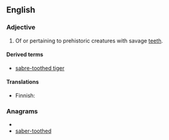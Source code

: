 ==English==
===Adjective===
{{en-adj|-}}

# Of or pertaining to prehistoric creatures with savage [[teeth]].

====Derived terms====
*[[sabre-toothed tiger]]

====Translations====
{{top}}
* Finnish: {{t|fi|sapelihampainen}}
{{mid}}
{{bottom}}

===Anagrams===
* {{alphagram|abdeehoorstt}}
* [[saber-toothed#English|saber-toothed]]